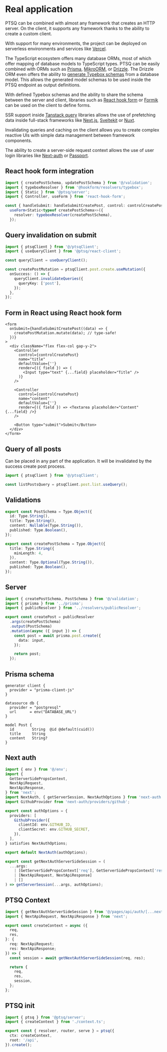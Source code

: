 # Real application

PTSQ can be combined with almost any framework that creates an HTTP server. On the client, it supports any framework thanks to the ability to create a custom client.

With support for many environments, the project can be deployed on serverless environments and services like [Vercel](https://vercel.com/).

The TypeScript ecosystem offers many database ORMs, most of which offer mapping of database models to TypeScript types. PTSQ can be easily combined with ORMs such as [Prisma](https://www.prisma.io/), [MikroORM](https://mikro-orm.io/), or [Drizzle](https://orm.drizzle.team/). The Drizzle ORM even offers the ability to [generate Typebox schemas](https://orm.drizzle.team/docs/typebox) from a database model. This allows the generated model schemas to be used inside the PTSQ endpoint as output definitions.

With defined Typebox schemas and the ability to share the schema between the server and client, libraries such as [React hook form](https://react-hook-form.com/) or [Formik](https://formik.org/) can be used on the client to define forms.

SSR support inside [Tanstack query](https://tanstack.com/query/latest) libraries allows the use of prefetching data inside full-stack frameworks like [Next.js](https://nextjs.org/), [Sveltekit](https://kit.svelte.dev/) or [Nuxt](https://nuxt.com/).

Invalidating queries and caching on the client allows you to create complex reactive UIs with simple data management between framework components.

The ability to create a server-side request context allows the use of user login libraries like [Next-auth](https://next-auth.js.org/) or [Passport](https://www.passportjs.org/).

## React hook form integration

```ts copy copy filename="Form.tsx"
import { createPostSchema, updatePostSchema } from '@/validation';
import { typeboxResolver } from '@hookform/resolvers/typebox';
import { Static } from '@ptsq/server';
import { Controller, useForm } from 'react-hook-form';

const { handleSubmit: handleSubmitCreatePost, control: controlCreatePost } =
  useForm<Static<typeof createPostSchema>>({
    resolver: typeboxResolver(createPostSchema),
  });
```

## Query invalidation on submit

```ts copy filename="Form.tsx"
import { ptsqClient } from '@/ptsqClient';
import { useQueryClient } from '@ptsq/react-client';

const queryClient = useQueryClient();

const createPostMutation = ptsqClient.post.create.useMutation({
  onSuccess: () => {
    queryClient.invalidateQueries({
      queryKey: ['post'],
    });
  },
});
```

## Form in React using React hook form

```tsx copy filename="Form.tsx"
<form
  onSubmit={handleSubmitCreatePost((data) => {
    createPostMutation.mutate(data); // type-safe!
  })}
>
  <div className="flex flex-col gap-y-2">
    <Controller
      control={controlCreatePost}
      name="title"
      defaultValue={''}
      render={({ field }) => (
        <Input type="text" {...field} placeholder="Title" />
      )}
    />

    <Controller
      control={controlCreatePost}
      name="content"
      defaultValue={''}
      render={({ field }) => <Textarea placeholder="Content" {...field} />}
    />

    <Button type="submit">Submit</Button>
  </div>
</form>
```

## Query of all posts

Can be placed in any part of the application.
It will be invalidated by the success create post process.

```ts copy filename="query.ts"
import { ptsqClient } from '@/ptsqClient';

const listPostsQuery = ptsqClient.post.list.useQuery();
```

## Validations

```ts copy filename="validation.ts"
export const PostSchema = Type.Object({
  id: Type.String(),
  title: Type.String(),
  content: Nullable(Type.String()),
  published: Type.Boolean(),
});

export const createPostSchema = Type.Object({
  title: Type.String({
    minLength: 4,
  }),
  content: Type.Optional(Type.String()),
  published: Type.Boolean(),
});
```

## Server

```ts copy filename="server.ts"
import { createPostSchema, PostSchema } from '@/validation';
import { prisma } from '../prisma';
import { publicResolver } from '../resolvers/publicResolver';

export const createPost = publicResolver
  .args(createPostSchema)
  .output(PostSchema)
  .mutation(async ({ input }) => {
    const post = await prisma.post.create({
      data: input,
    });

    return post;
  });
```

## Prisma schema

```prisma copy filename="schema.prisma"
generator client {
  provider = "prisma-client-js"
}

datasource db {
  provider = "postgresql"
  url      = env("DATABASE_URL")
}

model Post {
  id        String  @id @default(cuid())
  title     String
  content   String?
}
```

## Next auth

```ts copy filename="pages/api/auth/[...nextauth].ts"
import { env } from '@/env';
import {
  GetServerSidePropsContext,
  NextApiRequest,
  NextApiResponse,
} from 'next';
import NextAuth, { getServerSession, NextAuthOptions } from 'next-auth';
import GithubProvider from 'next-auth/providers/github';

export const authOptions = {
  providers: [
    GithubProvider({
      clientId: env.GITHUB_ID,
      clientSecret: env.GITHUB_SECRET,
    }),
  ],
} satisfies NextAuthOptions;

export default NextAuth(authOptions);

export const getNextAuthServerSideSession = (
  ...args:
    | [GetServerSidePropsContext['req'], GetServerSidePropsContext['res']]
    | [NextApiRequest, NextApiResponse]
    | []
) => getServerSession(...args, authOptions);
```

## PTSQ Context

```ts copy filename="context.ts"
import { getNextAuthServerSideSession } from '@/pages/api/auth/[...nextauth]';
import { NextApiRequest, NextApiResponse } from 'next';

export const createContext = async ({
  req,
  res,
}: {
  req: NextApiRequest;
  res: NextApiResponse;
}) => {
  const session = await getNextAuthServerSideSession(req, res);

  return {
    req,
    res,
    session,
  };
};
```

## PTSQ init

```ts copy filename="ptsq.ts"
import { ptsq } from '@ptsq/server';
import { createContext } from './context.ts';

export const { resolver, router, serve } = ptsq({
  ctx: createContext,
  root: '/api',
}).create();
```
